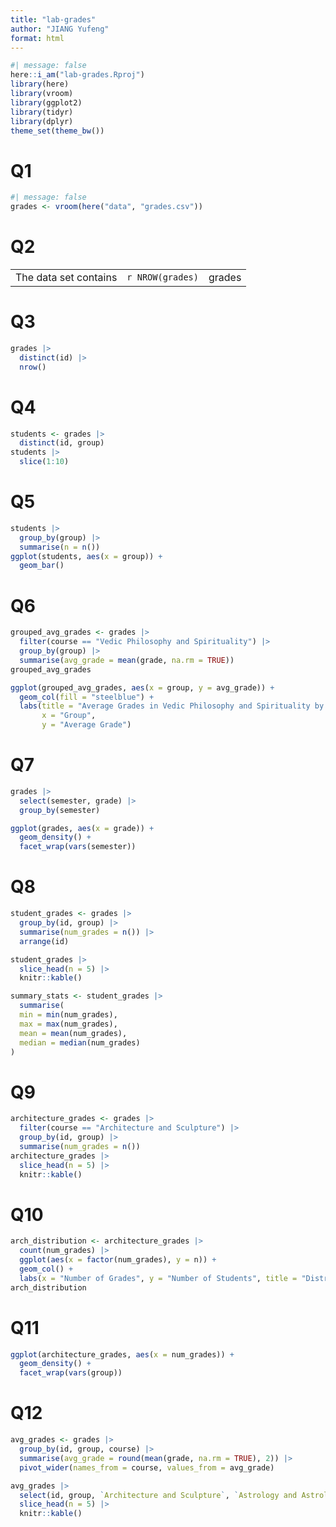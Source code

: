 ```yaml
---
title: "lab-grades"
author: "JIANG Yufeng"
format: html
---
```


```r
#| message: false
here::i_am("lab-grades.Rproj")
library(here)
library(vroom)
library(ggplot2)
library(tidyr)
library(dplyr)
theme_set(theme_bw())
```

# Q1
```r
#| message: false
grades <- vroom(here("data", "grades.csv"))
```
# Q2
|                        |                 |        |
|------------------------|-----------------|--------|
| The data set contains | `r NROW(grades)` | grades |


# Q3
```r
grades |>
  distinct(id) |>
  nrow()
```
# Q4
```r
students <- grades |>
  distinct(id, group)
students |>
  slice(1:10)
```
# Q5
```r
students |>
  group_by(group) |>
  summarise(n = n()) 
ggplot(students, aes(x = group)) +
  geom_bar()
```

# Q6
```r
grouped_avg_grades <- grades |>
  filter(course == "Vedic Philosophy and Spirituality") |>
  group_by(group) |>
  summarise(avg_grade = mean(grade, na.rm = TRUE))
grouped_avg_grades

ggplot(grouped_avg_grades, aes(x = group, y = avg_grade)) +
  geom_col(fill = "steelblue") +
  labs(title = "Average Grades in Vedic Philosophy and Spirituality by Group",
       x = "Group",
       y = "Average Grade")
```
# Q7
```r
grades |>
  select(semester, grade) |>
  group_by(semester)

ggplot(grades, aes(x = grade)) +
  geom_density() +
  facet_wrap(vars(semester))
```

# Q8
```r
student_grades <- grades |> 
  group_by(id, group) |>
  summarise(num_grades = n()) |>
  arrange(id)

student_grades |> 
  slice_head(n = 5) |> 
  knitr::kable()

summary_stats <- student_grades |> 
  summarise(
  min = min(num_grades), 
  max = max(num_grades),
  mean = mean(num_grades),
  median = median(num_grades)
)
```
# Q9
```r
architecture_grades <- grades |>
  filter(course == "Architecture and Sculpture") |>
  group_by(id, group) |>
  summarise(num_grades = n())
architecture_grades |> 
  slice_head(n = 5) |> 
  knitr::kable()
```
# Q10
```r
arch_distribution <- architecture_grades |>
  count(num_grades) |>
  ggplot(aes(x = factor(num_grades), y = n)) +
  geom_col() +
  labs(x = "Number of Grades", y = "Number of Students", title = "Distribution of Grades in Architecture and Sculpture")
arch_distribution
```
# Q11
```r
ggplot(architecture_grades, aes(x = num_grades)) +
  geom_density() +
  facet_wrap(vars(group))
```

# Q12
```r
avg_grades <- grades |> 
  group_by(id, group, course) |>
  summarise(avg_grade = round(mean(grade, na.rm = TRUE), 2)) |>
  pivot_wider(names_from = course, values_from = avg_grade)

avg_grades |> 
  select(id, group, `Architecture and Sculpture`, `Astrology and Astrology`) |> 
  slice_head(n = 5) |> 
  knitr::kable()
```

